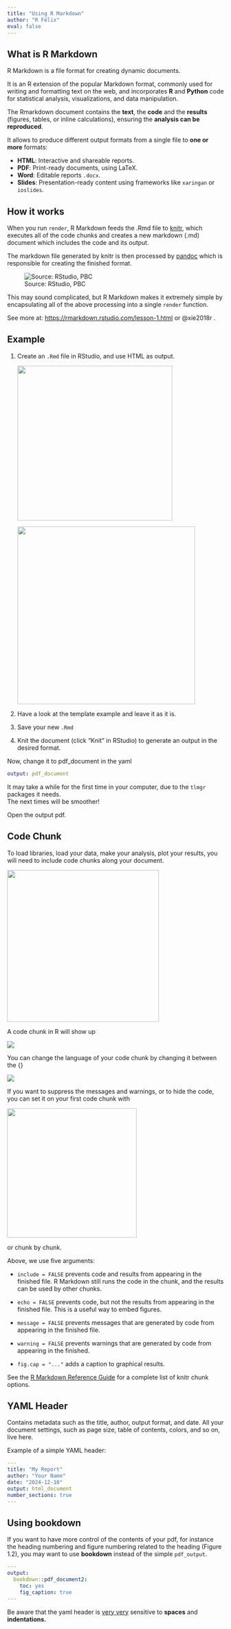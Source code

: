 ```yaml
---
title: "Using R Markdown"
author: "R Félix"
eval: false
---
```


## What is R Markdown

R Markdown is a file format for creating dynamic documents.

It is an R extension of the popular Markdown format, commonly used for writing and formatting text on the web, and incorporates **R** and **Python** code for statistical analysis, visualizations, and data manipulation.

The Rmarkdown document contains the **text**, the **code** and the **results** (figures, tables, or inline calculations), ensuring the **analysis can be reproduced**.

It allows to produce different output formats from a single file to **one or more** formats:

-   **HTML**: Interactive and shareable reports.
-   **PDF**: Print-ready documents, using LaTeX.
-   **Word**: Editable reports `.docx`.
-   **Slides**: Presentation-ready content using frameworks like `xaringan` or `ioslides`.

## How it works

When you run `render`, R Markdown feeds the .Rmd file to [knitr](http://yihui.name/knitr/), which executes all of the code chunks and creates a new markdown (.md) document which includes the code and its output.

The markdown file generated by knitr is then processed by [pandoc](http://pandoc.org/) which is responsible for creating the finished format.

![Source: RStudio, PBC](images/clipboard-3350666123.png)

This may sound complicated, but R Markdown makes it extremely simple by encapsulating all of the above processing into a single `render` function.

::: {.callout-tip appearance="simple"}
See more at: <https://rmarkdown.rstudio.com/lesson-1.html> or @xie2018r .
:::

## Example

1.  Create an `.Rmd` file in RStudio, and use HTML as output.

    ![](images/clipboard-1842640045.png){width="360"}

    ![](images/clipboard-2137208684.png){width="413"}

2.  Have a look at the template example and leave it as it is.

3.  Save your new `.Rmd`

4.  Knit the document (click "Knit" in RStudio) to generate an output in the desired format.

Now, change it to pdf_document in the yaml

``` yaml
output: pdf_document
```

::: {.callout-warning appearance="simple"}
It may take a while for the first time in your computer, due to the `tlmgr` packages it needs.\
The next times will be smoother!
:::

Open the output pdf.

## Code Chunk

To load libraries, load your data, make your analysis, plot your results, you will need to include code chunks along your document.

![](images/clipboard-3320452517.png){fig-align="center" width="353"}

A code chunk in R will show up

![](images/clipboard-1058954509.png)

You can change the language of your code chunk by changing it between the {}

![](images/clipboard-140854627.png)

If you want to suppress the messages and warnings, or to hide the code, you can set it on your first code chunk with

![](images/clipboard-2187866550.png){width="301"}

or chunk by chunk.

Above, we use five arguments:

-   `include = FALSE` prevents code and results from appearing in the finished file.
    R Markdown still runs the code in the chunk, and the results can be used by other chunks.

-   `echo = FALSE` prevents code, but not the results from appearing in the finished file.
    This is a useful way to embed figures.

-   `message = FALSE` prevents messages that are generated by code from appearing in the finished file.

-   `warning = FALSE` prevents warnings that are generated by code from appearing in the finished.

-   `fig.cap = "..."` adds a caption to graphical results.

See the [R Markdown Reference Guide](https://www.rstudio.com/wp-content/uploads/2015/03/rmarkdown-reference.pdf) for a complete list of knitr chunk options.

## YAML Header

Contains metadata such as the title, author, output format, and date.
All your document settings, such as page size, table of contents, colors, and so on, live here.

Example of a simple YAML header:

``` yaml
---
title: "My Report"
author: "Your Name"
date: "2024-12-10"
output: html_document
number_sections: true
---
```

## Using bookdown

If you want to have more control of the contents of your pdf, for instance the heading numbering and figure numbering related to the heading (Figure 1.2), you may want to use **bookdown** instead of the simple `pdf_output`.

``` yaml
---
output: 
  bookdown::pdf_document2:
    toc: yes
    fig_caption: true
---
```

::: {.callout-important appearance="simple"}
Be aware that the yaml header is [very very]{.underline} sensitive to **spaces** and **indentations.**
:::
